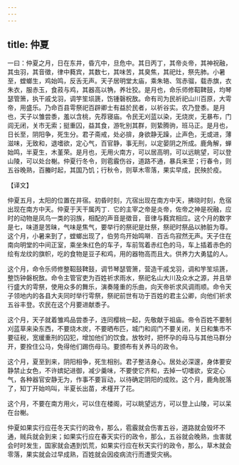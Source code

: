 ```yaml
---
---
---
```

title: 仲夏
---



一曰：仲夏之月，日在东井，昏亢中，旦危中。其日丙丁，其帝炎帝，其神祝融，其虫羽，其音徵，律中蕤宾，其数七，其味苦，其臭焦，其祀灶，祭先肺。小暑至，螳螂生，鸡始鸣，反舌无声。天子居明堂太庙，乘朱辂、驾赤骝，载赤旗，衣朱衣，服赤玉，食菽与鸡，其器高以觕，养壮狡。是月也，命乐师修鞀鞞鼓，均琴瑟管箫，执干戚戈羽，调竽笙埙篪，饬锺磬柷敔。命有司为民祈祀山川百原，大雩帝，用盛乐。乃命百县雩祭祀百辟卿士有益於民者，以祈谷实。农乃登黍。是月也，天子以雏尝黍，羞以含桃，先荐寝庙。令民无刈蓝以染，无烧炭，无暴布，门闾无闭，关市无索；挺重囚，益其食，游牝别其群，则絷腾驹，班马正。是月也，日长至，阴阳争，死生分。君子斋戒，处必揜，身欲静无躁，止声色，无或进，薄滋味，无致和，退嗜欲，定心气，百官静，事无刑，以定晏阴之所成。鹿角解，蝉始鸣，半夏生，木堇荣。是月也，无用火南方，可以居高明，可以远眺望，可以登山陵，可以处台榭。仲夏行冬令，则雹霰伤谷，道路不通，暴兵来至；行春令，则五谷晚熟，百螣时起，其国乃饥；行秋令，则草木零落，果实早成，民殃於疫。

【译文】

仲夏五月，太阳的位置在井宿。初昏时刻，亢宿出现在南方中天，拂晓时刻，危宿出现在南方中天。仲夏于天干属丙丁．它的主宰之帝是炎帝，佐帝之神是祝融，应时的动物是凤鸟一类的羽族，相配的声音是徵音，音律与蕤宾相应。这个月的数字是七，味道是苦昧，气味是焦气，要举行的祭祀是灶祭，祭祀时祭品以肺脏为尊。这个月，小暑来到了，螳螂出现了，伯劳鸟开始鸣啭．百舌鸟寂然无声。天子住在南向明堂的中间正室，乘坐朱红色的车子，车前驾着赤红色的马，车上插着赤色的绘有龙纹的旗帜，吃的食物是豆子和鸡，用的器物高而且大。供养力大勇猛的人。

这个月，命令乐师修整鞀鼓鞞鼓，调节琴瑟管箫，营造干戚戈羽，调和竽笙埙篪，整饬钟磐柷敔。命令主管官吏为百姓祈求雨水，祭祀名山大川及众水之源，并且举行盛大的雩祭，使用众多的舞乐，演奏隆重的乐曲，向天帝祈求风调雨顺。命令天子领地内的各县大夫同时举行雩祭，祭祀前世有功于百姓的君主公卿，向他们祈求五谷丰登。农民在这个月要进献黍子。

这个月，天子就着雏鸡品尝黍子，连同樱桃一起，先敬献于祖庙。帝令百姓不要制刈蓝草来染东西，不要烧木炭，不要晒布匹，城门和闾门不要关闭，关日和集市不要征税，宽缓重刑的囚犯，增加他们的饮食。放牧时，把怀孕的母马与其他马群分开，要拴住公马，免得他们踢伤母马。要颁布有关养马的政令。

这个月，夏至到来，阴阳相争，死生相别。君子整洁身心。居处必深邃，身体要安静禁止女色，不许嫔妃进御，减少羹味，不要使它齐和，去掉一切嗜欲，安定心气，各种器官安静无为，作事不要盲动，以待确定阴阳的成败。这个月，鹿角脱落了，知丁开始呜叫，半夏长出苗，术槿开了花。

这个月，不要在南方用火，可以住在楼阁，可以眺望远方，可以登上山陵，可以呆在台榭。

仲夏如果实行应茌冬天实行的政令，那么，雹霰就会伤害五谷，道路就会毁坏不通，贼兵就会到来；如果实行应在春天实行的政令，那么，五谷就会晚熟，虫害就会时时发生，国家就会遇到饥荒，如果实行应在秋天实行的政令，那么，草木就会零落，果实就会过早成熟，百姓就会因疫病流行而遭受灾祸。